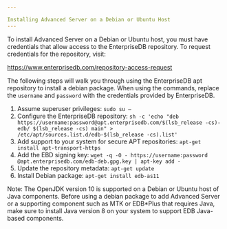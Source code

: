 ---

Installing Advanced Server on a Debian or Ubuntu Host
---

<div id="installing_advanced_server_on_a_debian_or_ubuntu_host" class="registered_link"></div>

To install Advanced Server on a Debian or Ubuntu host, you must have credentials that allow access to the EnterpriseDB repository. To request credentials for the repository, visit:

https://www.enterprisedb.com/repository-access-request

The following steps will walk you through using the EnterpriseDB apt repository to install a debian package. When using the commands, replace the `username` and `password` with the credentials provided by EnterpriseDB.

1. Assume superuser privileges:
   `sudo su –`
2. Configure the EnterpriseDB repository:
   `sh -c 'echo "deb https://username:password@apt.enterprisedb.com/$(lsb_release -cs)-edb/ $(lsb_release -cs) main" > /etc/apt/sources.list.d/edb-$(lsb_release -cs).list'`
3. Add support to your system for secure APT repositories:
   `apt-get install apt-transport-https`
4. Add the EBD signing key:
   `wget -q -O - https://username:password @apt.enterprisedb.com/edb-deb.gpg.key | apt-key add -`
5. Update the repository metadata:
   `apt-get update`
6. Install Debian package:
   `apt-get install edb-as11`

Note: The OpenJDK version 10 is supported on a Debian or Ubuntu host of Java components. Before using a debian package to add Advanced Server or a supporting component such as MTK or EDB\*Plus that requires Java, make sure to install Java version 8 on your system to support EDB Java-based components.
